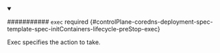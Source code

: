 


<details className="config-field" data-expandable="true" open>
<summary>

########### `exec` <span className="config-field-required" data-required="false">required</span> <span className="config-field-type"></span> <span className="config-field-default"></span> <span className="config-field-enum"></span> {#controlPlane-coredns-deployment-spec-template-spec-initContainers-lifecycle-preStop-exec}

Exec specifies the action to take.

</summary>

<PartialExecreference />


</details>
